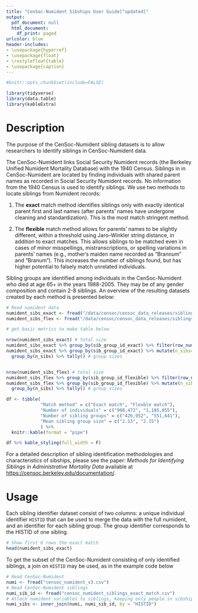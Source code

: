 ```yaml
---
title: "CenSoc-Numident Sibships User Guide[^updated]"
output:
  pdf_document: null
  html_document:
    df_print: paged
urlcolor: blue
header-includes:
- \usepackage{hyperref}
- \usepackage{float}
- \restylefloat{table}
- \usepackage{caption}
---
```

[^updated]: Last updated: `r format(Sys.time(), '%d %B, %Y')`

```r
#knitr::opts_chunk$set(include=FALSE)

```


```r
library(tidyverse)
library(data.table)
library(kableExtra)
```

# Description

The purpose of the CenSoc-Numident sibling datasets is to allow researchers to identify siblings in CenSoc-Numident data. 

The CenSoc-Numident links Social Security Numident records (the Berkeley Unified Numident Mortality Database) with the 1940 Census. Siblings in in CenSoc-Numident are located by finding individuals with shared parent names as recorded in Social Security Numident records. No information from the 1940 Census is used to identify siblings. We use two methods to locate siblings from Numident records:

1) The **exact** match method identifies siblings only with exactly identical parent first and last names (after parents' names have undergone cleaning and standardization). This is the most match stringent method.

2) The **flexible** match method allows for parents' names to be slightly different, within a threshold using Jaro–Winkler string distance, in addition to exact matches. This allows siblings to be matched even in cases of minor misspellings, mistranscriptions, or spelling variations in parents' names (e.g., mother's maiden name recorded as "Brannum" and "Branum"). This increases the number of siblings found, but has higher potential to falsely match unrelated individuals. 

Sibling groups are identified among individuals in the CenSoc-Numident who died at age 65+ in the years 1988-2005. They may be of any gender composition and contain 2-8 siblings. An overview of the resulting datasets created by each method is presented below:

```r
# Read numident data
numident_sibs_exact <- fread("/data/censoc/censoc_data_releases/siblings/siblings_v1/censoc_numident_siblings_v1/censoc_numident_siblings_exact_match.csv")
numident_sibs_flex <- fread("/data/censoc/censoc_data_releases/siblings/siblings_v1/censoc_numident_siblings_v1/censoc_numident_siblings_flexible_match.csv")
```

```r
# get basic metrics to make table below

nrow(numident_sibs_exact) # total size
numident_sibs_exact %>% group_by(sib_group_id_exact) %>% filter(row_number() == 1) %>% nrow() # number of groups
numident_sibs_exact %>% group_by(sib_group_id_exact) %>% mutate(n_sibs=n()) %>% ungroup() %>% 
  group_by(n_sibs) %>% tally() # group sizes


nrow(numident_sibs_flex) # total size
numident_sibs_flex %>% group_by(sib_group_id_flexible) %>% filter(row_number() == 1) %>% nrow() # number of groups
numident_sibs_flex %>% group_by(sib_group_id_flexible) %>% mutate(n_sibs=n()) %>% ungroup() %>% 
  group_by(n_sibs) %>% tally() # group sizes

```


```r
df <- tibble(
             "Match method" = c("Exact match", "Flexble match"),
             "Number of individuals" = c("908,472", "1,185,055"),
             "Number of sibling groups" = c("426,952", "551,641"),
             "Mean sibling group size" = c("2.13", "2.15")
             ) %>% 
  knitr::kable(format = "pipe")
```

```r
df %>% kable_styling(full_width = F)
```


For a detailed description of sibling identification methodologies and characteristics of sibships, please see the paper: *Methods for Identifying Siblings in Administrative Mortality Data* available at [https://censoc.berkeley.edu/documentation/](https://censoc.berkeley.edu/documentation/).



# Usage

Each sibling identifier dataset consist of two columns: a unique individual identifier `HISTID` that can be used to merge the data with the full numident, and an identifier for each sibling group. The group identifier corresponds to the HISTID of one sibling.

\vspace{15pt}

```r
# Show first 6 rows the exact match
head(numident_sibs_exact)
```

\vspace{15pt}

To get the subset of the CenSoc-Numident consisting of only identified siblings, a join on `HISTID` may be used, as in the example code below
```r
# Read CenSoc-Numident 
numi <- fread("censoc_numident_v3.csv")
# Read CenSoc-Numident siblings 
numi_sib_id <- fread("censoc_numident_siblings_exact_match.csv")
# Attach numident variables to siblings, keeping only people in sibships
numi_sibs <- inner_join(numi, numi_sib_id, by = "HISTID")
```
